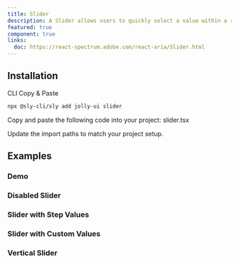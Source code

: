 ```yaml
---
title: Slider
description: A Slider allows users to quickly select a value within a range. It can be used to adjust settings like volume, brightness, or applying image filters.
featured: true
component: true
links:
  doc: https://react-spectrum.adobe.com/react-aria/Slider.html
---
```


<ComponentPreview name="slider-demo" />

## Installation

<Tabs defaultValue="cli">

<TabsList>
  <TabsTrigger value="cli">CLI</TabsTrigger>
  <TabsTrigger value="manual">Copy & Paste</TabsTrigger>
</TabsList>

<TabsContent value="cli">

```bash
npx @sly-cli/sly add jolly-ui slider
```

</TabsContent>

<TabsContent value="manual">

<Steps>

<Step>Copy and paste the following code into your project: slider.tsx</Step>

<ComponentSource name="slider" />

<Step>Update the import paths to match your project setup.</Step>

</Steps>

</TabsContent>

</Tabs>

## Examples

### Demo

<ComponentPreview name="slider-demo" />

### Disabled Slider

<ComponentPreview name="slider-disabled" />

### Slider with Step Values

<ComponentPreview name="slider-step-values" />

### Slider with Custom Values

<ComponentPreview name="slider-values" />

### Vertical Slider

<ComponentPreview name="slider-vertical" />
